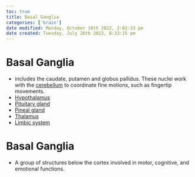 ```yaml
---
toc: true
title: Basal Ganglia
categories: ['brain']
date modified: Monday, October 10th 2022, 2:02:33 pm
date created: Tuesday, July 26th 2022, 8:33:15 pm
---
```


# Basal Ganglia
- includes the caudate, putamen and globus pallidus. These nuclei work with the [cerebellum](Cerebellum.qmd) to coordinate fine motions, such as fingertip movements.
- [Hypothalamus](Hypothalamus.qmd)
- [Pituitary gland](Pituitary%20gland.qmd)
- [Pineal gland](Pineal%20gland.qmd)
- [Thalamus](Thalamus.qmd)
- [Limbic system](Limbic%20system.qmd)

# Basal Ganglia
- A group of structures below the cortex involved in motor, cognitive, and emotional functions.



